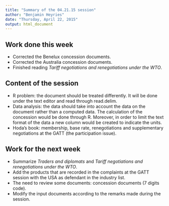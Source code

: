 ```yaml
---
title: "Summary of the 04.21.15 session"
author: "Benjamin Heyries"
date: "Thursday, April 22, 2015"
output: html_document
---
```


## Work done this week
 

  * Corrected the Benelux concession documents.
  * Corrected the Australia concession documents.
  * Finished reading _Tariff negotiations and renegotiations under the WTO_.
  
## Content of the session
  
  * R problem: the document should be treated differently. It will be done under the text editor and read through read.delim.
  * Data analysis: the data should take into account the data on the document rather than a computed data. The calculation of the concession would be done through R. Moreover, in order to limit the text format of the data a new column would be created to indicate the units.
  * Hoda's book: membership, base rate, renegotiations and supplementary negotiations at the GATT (the participation issue).

## Work for the next week

  * Summarize _Traders and diplomats_ and  _Tariff negotiations and renegotiations under the WTO_.
  * Add the products that are recorded in the complaints at the GATT session with the USA as defendant in the industry list.
  * The need to review some documents: concession documents (7 digits code).
  * Modify the input documents according to the remarks made during the session.
